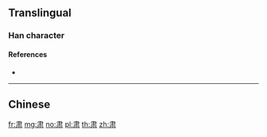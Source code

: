 {{character info/new}}
{{also|肅}}
==Translingual==
{{Han simplified forms|肅|粛|肃}}

===Han character===
{{Han char|rn=129|rad=聿|as=04|sn=10|four=|canj=LX,XLX}}

====References====
* {{Han ref|kx=0971.071|hdz=53166.060|uh=8083|ud=32899}}

----

==Chinese==
{{zh-see|肅}}

[[fr:肃]]
[[mg:肃]]
[[no:肃]]
[[pl:肃]]
[[th:肃]]
[[zh:肃]]